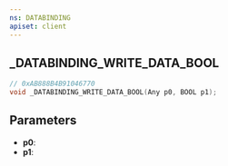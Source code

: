 ```yaml
---
ns: DATABINDING
apiset: client
---
```

## _DATABINDING_WRITE_DATA_BOOL

```c
// 0xAB888B4B91046770
void _DATABINDING_WRITE_DATA_BOOL(Any p0, BOOL p1);
```


## Parameters
* **p0**:
* **p1**: